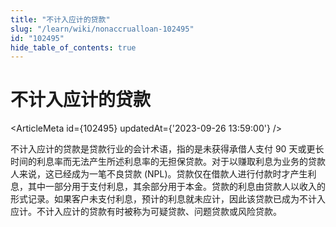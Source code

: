 ```yaml
---
title: "不计入应计的贷款"
slug: "/learn/wiki/nonaccrualloan-102495"
id: "102495"
hide_table_of_contents: true
---
```



# 不计入应计的贷款

<ArticleMeta id={102495} updatedAt={'2023-09-26 13:59:00'} />
<div className='border-solid border-b border-t-0 my-4 border-[var(--ifm-color-gray-300)]' />

不计入应计的贷款是贷款行业的会计术语，指的是未获得承借人支付 90 天或更长时间的利息率而无法产生所述利息率的无担保贷款。对于以赚取利息为业务的贷款人来说，这已经成为一笔不良贷款 (NPL)。贷款仅在借款人进行付款时才产生利息，其中一部分用于支付利息，其余部分用于本金。贷款的利息由贷款人以收入的形式记录。如果客户未支付利息，预计的利息就未应计，因此该贷款已成为不计入应计。不计入应计的贷款有时被称为可疑贷款、问题贷款或风险贷款。
